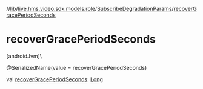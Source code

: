 //[lib](../../../index)/[live.hms.video.sdk.models.role](../index)/[SubscribeDegradationParams](index)/[recoverGracePeriodSeconds](recover-grace-period-seconds)

# recoverGracePeriodSeconds

[androidJvm]\

@SerializedName(value = recoverGracePeriodSeconds)

val [recoverGracePeriodSeconds](recover-grace-period-seconds): [Long](https://kotlinlang.org/api/latest/jvm/stdlib/kotlin/-long/index.html)
